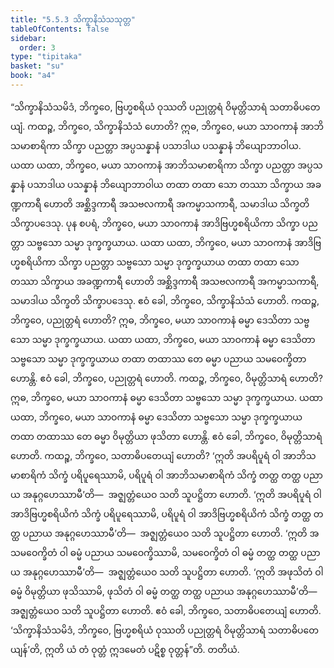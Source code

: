 ```yaml
---
title: "5.5.3 သိက္ခာနိသံသသုတ္တ"
tableOfContents: false
sidebar:
  order: 3
type: "tipitaka"
basket: "su"
book: "a4"
---
```



<DynamicBreadcrumb />

<Division number="245" book="a4" e="ch" v="15" p="565">

<Paragraph number="1493" book="a4">
“သိက္ခာနိသံသမိဒံ, ဘိက္ခဝေ, ဗြဟ္မစရိယံ ဝုဿတိ ပညုတ္တရံ ဝိမုတ္တိသာရံ သတာဓိပတေယျံ. ကထဉ္စ, ဘိက္ခဝေ, သိက္ခာနိသံသံ ဟောတိ? ဣဓ, ဘိက္ခဝေ, မယာ သာဝကာနံ အာဘိသမာစာရိကာ သိက္ခာ ပညတ္တာ အပ္ပသန္နာနံ ပသာဒါယ ပသန္နာနံ ဘိယျောဘာဝါယ. ယထာ ယထာ, ဘိက္ခဝေ, မယာ သာဝကာနံ အာဘိသမာစာရိကာ သိက္ခာ ပညတ္တာ အပ္ပသန္နာနံ ပသာဒါယ ပသန္နာနံ ဘိယျောဘာဝါယ တထာ တထာ သော တဿာ သိက္ခာယ အခဏ္ဍကာရီ ဟောတိ အစ္ဆိဒ္ဒကာရီ အသဗလကာရီ အကမ္မာသကာရီ, သမာဒါယ သိက္ခတိ သိက္ခာပဒေသု.
</Paragraph>

<Paragraph number="1494" book="a4">
ပုန စပရံ, ဘိက္ခဝေ, မယာ သာဝကာနံ အာဒိဗြဟ္မစရိယိကာ သိက္ခာ ပညတ္တာ သဗ္ဗသော သမ္မာ ဒုက္ခက္ခယာယ. ယထာ ယထာ, ဘိက္ခဝေ, မယာ သာဝကာနံ အာဒိဗြဟ္မစရိယိကာ သိက္ခာ ပညတ္တာ သဗ္ဗသော သမ္မာ ဒုက္ခက္ခယာယ တထာ တထာ သော တဿာ သိက္ခာယ အခဏ္ဍကာရီ ဟောတိ အစ္ဆိဒ္ဒကာရီ အသဗလကာရီ အကမ္မာသကာရီ, သမာဒါယ သိက္ခတိ သိက္ခာပဒေသု. ဧဝံ ခေါ, ဘိက္ခဝေ, သိက္ခာနိသံသံ ဟောတိ.
</Paragraph>

<Paragraph number="1495" book="a4">
ကထဉ္စ, ဘိက္ခဝေ, ပညုတ္တရံ ဟောတိ? ဣဓ, ဘိက္ခဝေ, မယာ သာဝကာနံ ဓမ္မာ ဒေသိတာ သဗ္ဗသော သမ္မာ ဒုက္ခက္ခယာယ. ယထာ ယထာ, ဘိက္ခဝေ, မယာ သာဝကာနံ ဓမ္မာ ဒေသိတာ သဗ္ဗသော သမ္မာ ဒုက္ခက္ခယာယ တထာ တထာဿ တေ ဓမ္မာ ပညာယ သမဝေက္ခိတာ ဟောန္တိ. ဧဝံ ခေါ, ဘိက္ခဝေ, ပညုတ္တရံ ဟောတိ.
</Paragraph>

<Paragraph number="1496" book="a4">
ကထဉ္စ, ဘိက္ခဝေ, ဝိမုတ္တိသာရံ ဟောတိ? ဣဓ, ဘိက္ခဝေ, မယာ သာဝကာနံ ဓမ္မာ ဒေသိတာ သဗ္ဗသော သမ္မာ ဒုက္ခက္ခယာယ. ယထာ ယထာ, ဘိက္ခဝေ, မယာ သာဝကာနံ ဓမ္မာ ဒေသိတာ သဗ္ဗသော သမ္မာ ဒုက္ခက္ခယာယ တထာ တထာဿ တေ ဓမ္မာ ဝိမုတ္တိယာ ဖုသိတာ ဟောန္တိ. ဧဝံ ခေါ, ဘိက္ခဝေ, ဝိမုတ္တိသာရံ ဟောတိ.
</Paragraph>

<Paragraph number="1497" book="a4">
ကထဉ္စ, ဘိက္ခဝေ, သတာဓိပတေယျံ ဟောတိ? ‘ဣတိ အပရိပူရံ ဝါ အာဘိသမာစာရိကံ သိက္ခံ ပရိပူရေဿာမိ, ပရိပူရံ ဝါ အာဘိသမာစာရိကံ သိက္ခံ တတ္ထ တတ္ထ ပညာယ အနုဂ္ဂဟေဿာမီ’တိ—  အဇ္ဈတ္တံယေဝ သတိ သူပဋ္ဌိတာ ဟောတိ. ‘ဣတိ အပရိပူရံ ဝါ အာဒိဗြဟ္မစရိယိကံ သိက္ခံ ပရိပူရေဿာမိ, ပရိပူရံ ဝါ အာဒိဗြဟ္မစရိယိကံ သိက္ခံ တတ္ထ တတ္ထ ပညာယ အနုဂ္ဂဟေဿာမီ’တိ—  အဇ္ဈတ္တံယေဝ သတိ သူပဋ္ဌိတာ ဟောတိ. ‘ဣတိ အသမဝေက္ခိတံ ဝါ ဓမ္မံ ပညာယ သမဝေက္ခိဿာမိ, သမဝေက္ခိတံ ဝါ ဓမ္မံ တတ္ထ တတ္ထ ပညာယ အနုဂ္ဂဟေဿာမီ’တိ—  အဇ္ဈတ္တံယေဝ သတိ သူပဋ္ဌိတာ ဟောတိ. ‘ဣတိ အဖုသိတံ ဝါ ဓမ္မံ ဝိမုတ္တိယာ ဖုသိဿာမိ, ဖုသိတံ ဝါ ဓမ္မံ တတ္ထ တတ္ထ ပညာယ အနုဂ္ဂဟေဿာမီ’တိ—  အဇ္ဈတ္တံယေဝ သတိ သူပဋ္ဌိတာ ဟောတိ. ဧဝံ ခေါ, ဘိက္ခဝေ, သတာဓိပတေယျံ ဟောတိ. ‘သိက္ခာနိသံသမိဒံ, ဘိက္ခဝေ, ဗြဟ္မစရိယံ ဝုဿတိ ပညုတ္တရံ ဝိမုတ္တိသာရံ သတာဓိပတေယျန်’တိ, ဣတိ ယံ တံ ဝုတ္တံ ဣဒမေတံ ပဋိစ္စ ဝုတ္တန်”တိ.

</Paragraph>
</Division>

<Paragraph number="1498" type="center" book="a4">
တတိယံ.
</Paragraph>